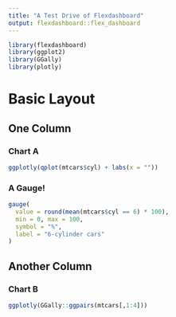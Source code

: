 ```yaml
---
title: "A Test Drive of Flexdashboard"
output: flexdashboard::flex_dashboard
---
```


```r
library(flexdashboard)
library(ggplot2)
library(GGally)
library(plotly)
```

Basic Layout
==============

One Column {data-width=200}
--------------

### Chart A

```r
ggplotly(qplot(mtcars$cyl) + labs(x = ""))
```

### A Gauge!

```r
gauge(
  value = round(mean(mtcars$cyl == 6) * 100),
  min = 0, max = 100,
  symbol = "%",
  label = "6-cylinder cars"
)
```


Another Column
--------------

### Chart B

```r
ggplotly(GGally::ggpairs(mtcars[,1:4]))
```

